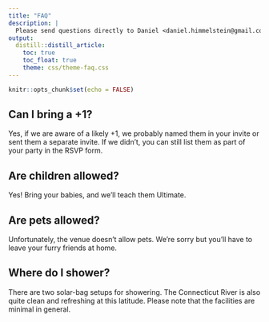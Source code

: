```yaml
---
title: "FAQ"
description: |
  Please send questions directly to Daniel <daniel.himmelstein@gmail.com> and we'll add them here.
output: 
  distill::distill_article:
    toc: true
    toc_float: true
    theme: css/theme-faq.css
---
```


```r
knitr::opts_chunk$set(echo = FALSE)
```

## Can I bring a +1?

Yes, if we are aware of a likely +1,
we probably named them in your invite or sent them a separate invite.
If we didn't, you can still list them as part of your party in the RSVP form.

## Are children allowed?

Yes!
Bring your babies, and we'll teach them Ultimate.

## Are pets allowed?

Unfortunately, the venue doesn't allow pets.
We're sorry but you'll have to leave your furry friends at home.

## Where do I shower?

There are two solar-bag setups for showering.
The Connecticut River is also quite clean and refreshing at this latitude.
Please note that the facilities are minimal in general.

